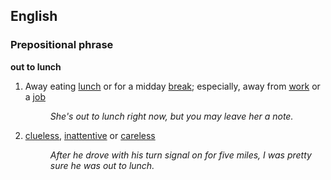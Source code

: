 ==English==

===Prepositional phrase===
'''out to lunch'''

# Away eating [[lunch]] or for a midday [[break]]; especially, away from [[work]] or a [[job]]
#:''She's out to lunch right now, but you may leave her a note.''
# {{idiom}} [[clueless]], [[inattentive]] or [[careless]]
#:''After he drove with his turn signal on for five miles, I was pretty sure he was out to lunch.''
